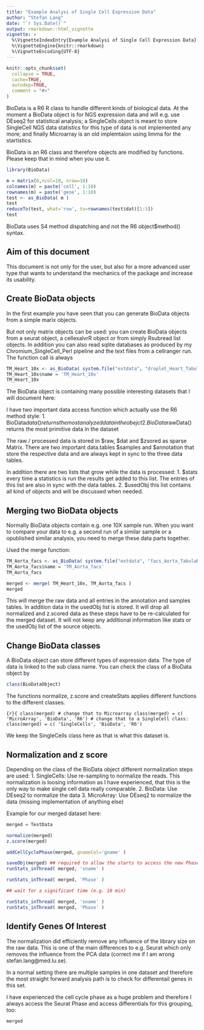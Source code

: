 ```yaml
---
title: "Example Analysi of Single Cell Expression Data"
author: "Stefan Lang"
date: "`r Sys.Date()`"
output: rmarkdown::html_vignette
vignette: >
  %\VignetteIndexEntry{Example Analysi of Single Cell Expression Data}
  %\VignetteEngine{knitr::rmarkdown}
  %\VignetteEncoding{UTF-8}
---
```


```r
knitr::opts_chunk$set(
  collapse = TRUE,
  cache=TRUE,
  autodep=TRUE, 
  comment = "#>"
)
```

BioData is a R6 R class to handle different kinds of biological data. At the moment a BioData object is for NGS expression data and will 
e.g. use DEseq2 for statistical analysis; a SingleCells object is meant to store SingleCell NGS data statistics for this type of data is not implemented any more; and finally Microarray is an old implemtaion using limma for the startistics.

BioData is an R6 class and therefore objects are modified by functions.
Please keep that in mind when you use it.

``` r
library(BioData)
```

```r
m = matrix(0,ncol=10, nrow=10)
colnames(m) = paste('cell', 1:10)
rownames(m) = paste('gene', 1:10)
test <- as_BioData( m )
test
reduceTo(test, what='row', to=rownames(test$dat)[1:5])
test
```

BioData uses S4 method dispatching and not the R6 object$method() syntax.


## Aim of this document

This document is not only for the user, but also for a more advanced user type
that wants to understand the mechanics of the package and increase its
usability.

## Create BioData objects

In the first example you have seen that you can generate BioData objects from a simple marix objects.

But not only matrix objects can be used: you can create BioData objects from a seurat object, 
a cellexalvrR object or from simply Rsubread list objects.
In addition you can also read sqlite databases as produced by my Chromium_SingleCell_Perl pipeline and the text files from a cellranger run.
The function call is always 

``` r
TM_Heart_10x <- as_BioData( system.file("extdata", "droplet_Heart_TabulaMuris.sqlite", package = "BioData"))
TM_Heart_10x$name = 'TM_Heart_10x'
TM_Heart_10x
```

The BioData object is containing many possible interesting datasets that I will
document here:

I have two important data access function which actually use the
R6 method style: 
1. BioData$data() returns the most analyzed data in the obejct
2. BioData$rawData() returns the most primitive data in the dataset

The raw / processed data is stored in $raw, $dat and $zsored as sparse Matrix.
There are two important data.tables $samples and $annotation that store the
respective data and are always kept in sync to the three data tables.

In addition there are two lists that grow while the data is processed:
1. $stats every time a statistics is run the results get added to this list.
   The entries of this list are also in sync with the data tables.
2. $usedObj this list contains all kind of objects and will be discussed when
   needed.
 

## Merging two BioData objects

Normally BioData objects contain e.g. one 10X sample run. When you want to compare your data to e.g. a second run of a similar sample or a opublished similar analysis, 
you need to merge these data parts together.

Used the merge function:
```r
TM_Aorta_facs <- as_BioData( system.file("extdata", "facs_Aorta_TabulaMuris.sqlite", package = "BioData"))
TM_Aorta_facs$name = 'TM_Aorta_facs'
TM_Aorta_facs

merged <- merge( TM_Heart_10x, TM_Aorta_facs )
merged

```

This will merge the raw data and all entries in the annotation and samples tables. 
In addition data in the usedObj list is stored. It will drop all normalized and
z.scored data as these steps have to be re-calculated for the merged dataset. It
will not keep any additional information like stats or the usedObj list of the
source objects.

## Change BioData classes

A BioData object can store different types of expression data.
The type of data is linked to the sub class name.
You can check the class of a BioData object by
```r
class(BioDataObject)
```

The functions normalize, z.score and createStats applies different functions to the different classes.

```{r}{
class(merged)
# change that to Microarray
class(merged) = c( 'MicroArray', 'BioData', 'R6')
# change that to a SingleCell class:
class(merged) = c( 'SingleCells', 'BioData', 'R6')
```

We keep the SingleCells class here as that is what this dataset is.

## Normalization and z score

Depending on the class of the BioData object different normalization steps are used:
1. SingleCells: Use re-sampling to normalize the reads. This normalization is loosing information as I have experienced, that this is the only way to make single cell data really comparable.
2. BioData: Use DEseq2 to normalize the data
3. MicroArray: Use DEseq2 to normalize the data (missing implementation of anything else)

Example for our merged dataset here:

```r
merged = TestData

normalize(merged)
z.score(merged)

addCellCyclePhase(merged, gnameCol='gname' )

saveObj(merged) ## required to allow the starts to access the new Phase column
runStats_inThread( merged, 'sname' )

runStats_inThread( merged, 'Phase' )

## wait for a significant time (e.g. 10 min)

runStats_inThread( merged, 'sname' )
runStats_inThread( merged, 'Phase' )

```


## Identify Genes Of Interest

The normalization did efficiently remove any influence of the library size on
the raw data. This is one of the main differences to e.g. Seurat which only
removes the influence from the PCA data (correct me if I am wrong
stefan.lang@med.lu.se).

In a normal setting there are multiple samples in one dataset and therefore the
most straight forward analysis path is to check for differentail genes in this
set.

I have experienced the cell cycle phase as a huge problem and therefore I
always access the Seurat Phase and access differentials for this grouping, too:

```r
merged

```

